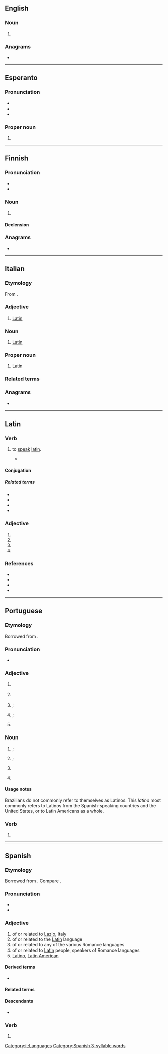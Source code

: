 {{also|Latino|latinó|latino-|Latino-}}
==English==

===Noun===
{{en-noun}}

# {{alternative case form of|Latino|lang=en}}

===Anagrams===
* {{anagrams|en|a=ailnot|Natoli|lation|talion}}

----

==Esperanto==

===Pronunciation===
* {{IPA|/laˈtino/|lang=eo}}
* {{hyph|la|ti|no|lang=eo}}
* {{rhymes|ino|lang=eo}}

===Proper noun===
{{eo-proper noun}}

# {{alternative case form of|Latino|lang=eo}}

----

==Finnish==

===Pronunciation===
* {{fi-IPA}}
* {{hyphenation|lang=fi|la|ti|no}}

===Noun===
{{fi-noun}}

# {{l|en|Latino}}

====Declension====
{{fi-decl-palvelu|latino|a}}

===Anagrams===
* {{anagrams|fi|a=ailnot|alotin|laiton|lantio|lointa|lotina|noilta|taloin}}

----

==Italian==

===Etymology===
From {{inh|it|la|latīnus}}.

===Adjective===
{{it-adj|latin}}

# [[Latin]]

===Noun===
{{it-noun|m|f=latina}}

# [[Latin]] {{q|person}}

===Proper noun===
{{it-proper noun|m}}

# [[Latin]] {{q|language}}

===Related terms===
{{rel3
|it|Latina
|latineggiare
|latinismo
|latinista
|latinità
|latinizzare
}}

===Anagrams===
* {{anagrams|it|tonali}}

[[Category:it:Languages]]

----

==Latin==

===Verb===
{{la-verb|latinō|latināre|latināvī|latinātum|conj=1}}

# {{lb|la|Medieval Latin}} to [[speak]] [[latin]].
#* {{quote-text|lang=en|year=1678|author={{w|du Cange}}|title=Glossarium mediæ et infimæ latinitatis|page=093c|passage='''LATINARE''', Latine loqui. Gloss. Gr. Lat. : "Ῥωμαίζω, Latino." Ugutio : "Latinari et Latinizare, more Latinorum se habere et loqui : unde excellentius ille dicitur proprie Latinari, qui congrue loquitur literis Latinis : nam Laïci et Italici quasi barbari dicti sunt respectu Literatorum." }}

====Conjugation====
{{la-conj-1st|latin|latināv|latināt}}

=====Related terms=====
* {{l|la|latinor|latinari}}
* {{l|la|latinizo|latinizare}}
* {{l|la|latinator}}
* {{l|la|ῥωμαίζω}}

===Adjective===
{{la-adj-form|latīnō}}

# {{inflection of|latīnus||dat|m|s|lang=la}}
# {{inflection of|latīnus||dat|n|s|lang=la}}
# {{inflection of|latīnus||abl|m|s|lang=la}}
# {{inflection of|latīnus||abl|n|s|lang=la}}

===References===
* {{R:du Cange}}
* {{R:L&S}}
* {{R:Gaffiot}}
* {{R:NLW}}

----

==Portuguese==

===Etymology===
Borrowed from {{bor|pt|la|Latīnus||Latin}}. {{doublet|pt|ladinho|t1=legitimate|ladino|t2=sly}}

===Pronunciation===
* {{a|Brazil}} {{IPA|/laˈt͡ʃi.nu/|lang=pt}}

===Adjective===
{{pt-adj|latin|o}}

# {{lb|pt|linguistics}} {{l|en|Latin}} {{gloss|of or relating to the Latin language}}
# {{lb|pt|linguistics}} {{l|en|Romance}} {{gloss|being one of the languages that descend from Latin}}
#: {{syn|pt|romance|neolatino}}
#: {{ux|pt|As línguas '''latinas'''|The '''Romance''' languages.}}
# {{l|en|Latin}}; {{l|en|Romance}} {{gloss|relating to Romance-speaking countries and cultures}}
# {{lb|pt|historical}} {{l|en|Latin}}; {{l|en|Latian}} {{gloss|of, from or relating to Latium}}
#: {{syn|pt|lacial}}
# {{l|en|Latino}} {{gloss|of, from or relating to Latin America}}
#: {{syn|pt|latino-americano}}

===Noun===
{{pt-noun|m|f=latina}}

# {{l|en|Latino}}; {{l|en|Latin-American}} {{gloss|someone from Latin America}}
# {{lb|pt|historical}} {{l|en|Latin}}; {{l|en|Latian}} {{gloss|of, from or relating to Latium}}
#: {{syn|pt|lacial}}
# {{lb|pt|rare}} {{synonym of|latim|lang=pt}}
# {{lb|pt|obsolete}} {{synonym of|latinista|lang=pt}}

====Usage notes====
Brazilians do not commonly refer to themselves as Latinos. This ''latino'' most commonly refers to Latinos from the Spanish-speaking countries and the United States, or to Latin Americans as a whole.

===Verb===
{{head|pt|verb form}}

# {{pt-verb-form-of|latinar}}

----

==Spanish==

===Etymology===
Borrowed from {{bor|es|la|latīnus}}. Compare {{doublet|es|ladino|notext=1}}.

===Pronunciation===
* {{es-IPA}}
* {{rhymes|ino|lang=es}}

===Adjective===
{{es-adj|f=latina}}

# of or related to [[Lazio]], Italy
# of or related to the [[Latin]] language
# of or related to any of the various Romance languages
# of or related to [[Latin]] people, speakers of Romance languages
# [[Latino]], [[Latin American]]

====Derived terms====
* {{l|es|latinoamericano}}

====Related terms====
{{rel3
|es|ladino
|latín
|latinx
}}

====Descendants====
* {{desc|en|Latino|bor=1}}

===Verb===
{{head|es|verb form}}

# {{es-verb form of|ending=ar|mood=indicative|tense=present|pers=1|number=singular|latinar}}

[[Category:Spanish 3-syllable words]]